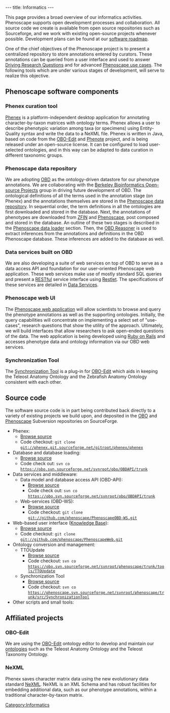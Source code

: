 ---
title: Informatics
---

This page provides a broad overview of our informatics activities.  Phenoscape supports open development processes and collaboration.  All source code we create is available from open source repositories such as Sourceforge, and we work with existing open-source projects whenever possible.  Development plans can be found at our [[software roadmap]].

One of the chief objectives of the Phenoscape project is to present a centralized repository to store annotations entered by curators. These annotations can be queried from a user interface and used to answer [[Driving Research Questions]] and for advanced [[Phenoscape use cases]]. The following tools which are under various stages of development, will serve to realize this objective.

==Phenoscape software components==

===Phenex curation tool===
[[Phenex]] is a platform-independent desktop application for annotating character-by-taxon matrices with ontology terms.  Phenex allows a user to describe phenotypic variation among taxa (or specimens) using Entity-Quality syntax and write the data to a NeXML file.  Phenex is written in Java, based on code from the [http://oboedit.org/ OBO-Edit] and [http://www.phenote.org/ Phenote] project, and is being released under an open-source license.  It can be configured to load user-selected ontologies, and in this way can be adapted to data curation in different taxonomic groups.

===Phenoscape data repository===
We are adopting [http://www.bioontology.org/wiki/index.php/OBD:Main_Page OBD] as the ontology-driven datastore for our phenotype annotations.  We are collaborating with the [http://www.berkeleybop.org/ Berkeley Bioinformatics Open-source Projects] group in driving future development of OBD. The ontological definitions of all the terms used in the annotation stage (on Phenex) and the annotations themselves are stored in the [[Phenoscape data repository]]. In sequential order, the term definitions in all the ontologies are first downloaded and stored in the database. Next, the annotations of phenotypes are downloaded from [http://zfin.org ZFIN] and [http://phenoscape.svn.sourceforge.net Phenoscape], post composed and stored in the database. An outline of these two stages is described in the [[Phenoscape data loader]] section. Then, the [[OBD Reasoner]] is used to extract inferences from the annotations and definitions in the OBD Phenoscape database. These inferences are added to the database as well.

===Data services built on OBD===
We are also developing a suite of web services on top of OBD to serve as a data access API and foundation for our user-oriented Phenoscape web application.  These web services make use of mostly standard SQL queries and present a [http://en.wikipedia.org/wiki/Representational_State_Transfer RESTful] service interface using [http://www.restlet.org/ Restlet]. The specifications of these services are detailed in [[Data Services]].

===Phenoscape web UI===
The [[Phenoscape web UI|Phenoscape web application]] will allow scientists to browse and query the phenotype annotations as well as the supporting ontologies.  Initially, the query capabilities will concentrate on implementing a select set of "use-cases", research questions that show the utility of the approach. Ultimately, we will build interfaces that allow researchers to ask open-ended questions of the data.  The web application is being developed using [http://www.rubyonrails.org/ Ruby on Rails] and accesses phenotype data and ontology information via our OBD web services.

===Synchronization Tool===
The [[Synchronization Tool]] is a plug-in for [http://oboedit.org/ OBO-Edit] which aids in keeping the Teleost Anatomy Ontology and the Zebrafish Anatomy Ontology consistent with each other.

== Source code ==

The software source code is in part being contributed back directly to a variety of existing projects we build upon, and deposited in the [http://obo.svn.sourceforge.net/viewvc/obo/ OBO] and [http://phenoscape.svn.sourceforge.net/viewvc/phenoscape Phenoscape] Subversion repositories on SourceForge.
* Phenex:
** [http://phenex.git.sourceforge.net/git/gitweb-index.cgi Browse source]
** Code checkout: <code>git clone git://phenex.git.sourceforge.net/gitroot/phenex/phenex</code>
* Database and database loading:
** [http://obo.svn.sourceforge.net/viewvc/obo/OBDAPI/trunk/scripts Browse source]
** Code check out: <code>svn co https://obo.svn.sourceforge.net/svnroot/obo/OBDAPI/trunk</code>
* Data services and middleware:
** Data model and database access API (OBD-API):
*** [http://obo.svn.sourceforge.net/viewvc/obo/OBDAPI/trunk Browse source]
*** Code check out: <code>svn co https://obo.svn.sourceforge.net/svnroot/obo/OBDAPI/trunk</code>
** Web-services (OBD-WS):
*** [https://github.com/phenoscape/PhenoscapeOBD-WS Browse source]
*** Code checkout: <code>git clone git://github.com/phenoscape/PhenoscapeOBD-WS.git</code>
* Web-based user interface ([http://kb.phenoscape.org Knowledge Base]):
** [https://github.com/phenoscape/PhenoscapeWeb Browse source]
** Code checkout: <code>git clone git://github.com/phenoscape/PhenoscapeWeb.git</code>
* Ontology conversion and management:
** TTOUpdate
*** [http://obo.svn.sourceforge.net/viewvc/phenoscape/trunk/tools/TTOUpdate Browse source]
*** Code checkout: <code>svn co https://obo.svn.sourceforge.net/svnroot/phenoscape/trunk/tools/TTOUpdate</code>
** Synchronization Tool
*** [http://obo.svn.sourceforge.net/viewvc/phenoscape/trunk/src/SynchronizationTool/ Browse source]
*** Code checkout: <code>svn co https://phenoscape.svn.sourceforge.net/svnroot/phenoscape/trunk/src/SynchronizationTool</code>
* Other scripts and small tools:

==Affiliated projects==

===OBO-Edit===
We are using the [http://oboedit.org/ OBO-Edit] ontology editor to develop and maintain our [[ontologies]] such as the Teleost Anatomy Ontology and the Teleost Taxonomy Ontology.

===NeXML===
Phenex saves character matrix data using the new evolutionary data standard [http://www.nexml.org/ NeXML].  NeXML is an XML Schema and has robust facilities for embedding additional data, such as our phenotype annotations, within a traditional character-by-taxon matrix.

[[Category:Informatics]]